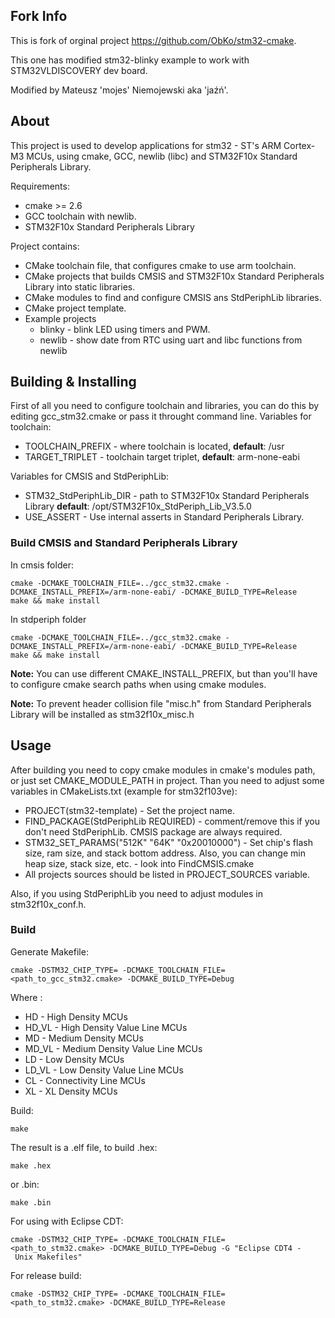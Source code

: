 == Fork Info ==
This is fork of orginal project https://github.com/ObKo/stm32-cmake.

This one has modified stm32-blinky example to work with STM32VLDISCOVERY dev board.

Modified by Mateusz 'mojes' Niemojewski aka 'jaźń'.

== About ==
This project is used to develop applications for stm32 - ST's ARM Cortex-M3 MCUs, using cmake, GCC, newlib (libc) and STM32F10x Standard Peripherals Library.

Requirements:
* cmake >= 2.6
* GCC toolchain with newlib.
* STM32F10x Standard Peripherals Library
Project contains:
* CMake toolchain file, that configures cmake to use arm toolchain.
* CMake projects that builds CMSIS and STM32F10x Standard Peripherals Library into static libraries.
* CMake modules to find and configure CMSIS ans StdPeriphLib libraries.
* CMake project template.
* Example projects
** blinky - blink LED using timers and PWM.
** newlib - show date from RTC using uart and libc functions from newlib

== Building & Installing ==
First of all you need to configure toolchain and libraries, you can do this by editing gcc_stm32.cmake or pass it throught command line.
Variables for toolchain:
* TOOLCHAIN_PREFIX - where toolchain is located, '''default''': /usr
* TARGET_TRIPLET - toolchain target triplet, '''default''': arm-none-eabi
Variables for CMSIS and StdPeriphLib:
* STM32_StdPeriphLib_DIR - path to STM32F10x Standard Peripherals Library '''default''': /opt/STM32F10x_StdPeriph_Lib_V3.5.0
* USE_ASSERT - Use internal asserts in Standard Peripherals Library.

=== Build CMSIS and Standard Peripherals Library ===
In cmsis folder:
 cmake -DCMAKE_TOOLCHAIN_FILE=../gcc_stm32.cmake -DCMAKE_INSTALL_PREFIX=<path_to_toolchain>/arm-none-eabi/ -DCMAKE_BUILD_TYPE=Release
 make && make install
In stdperiph folder
 cmake -DCMAKE_TOOLCHAIN_FILE=../gcc_stm32.cmake -DCMAKE_INSTALL_PREFIX=<path_to_toolchain>/arm-none-eabi/ -DCMAKE_BUILD_TYPE=Release
 make && make install
'''Note:''' You can use different CMAKE_INSTALL_PREFIX, but than you'll have to configure cmake search paths when using cmake modules.

'''Note:''' To prevent header collision file "misc.h" from Standard Peripherals Library will be installed as stm32f10x_misc.h

== Usage ==
After building you need to copy cmake modules in cmake's modules path, or just set CMAKE_MODULE_PATH in project. 
Than you need to adjust some variables in CMakeLists.txt (example for stm32f103ve):
* PROJECT(stm32-template) - Set the project name.
* FIND_PACKAGE(StdPeriphLib REQUIRED) - comment/remove this if you don't need StdPeriphLib. CMSIS package are always required.
* STM32_SET_PARAMS("512K" "64K" "0x20010000") - Set chip's flash size, ram size, and stack bottom address. Also, you can change min heap size, stack size, etc. - look into FindCMSIS.cmake
* All projects sources should be listed in PROJECT_SOURCES variable.
Also, if you using StdPeriphLib you need to adjust modules in stm32f10x_conf.h.

=== Build ===
Generate Makefile:
 cmake -DSTM32_CHIP_TYPE=<chip type> -DCMAKE_TOOLCHAIN_FILE=<path_to_gcc_stm32.cmake> -DCMAKE_BUILD_TYPE=Debug <path_to_source_dir>
Where <chip type>:
* HD - High Density MCUs
* HD_VL - High Density Value Line MCUs
* MD - Medium Density MCUs
* MD_VL - Medium Density Value Line MCUs
* LD - Low Density MCUs
* LD_VL - Low Density Value Line MCUs
* CL - Connectivity Line MCUs
* XL - XL Density MCUs
Build:
 make
The result is a .elf file, to build .hex:
 make <project name>.hex
or .bin:
 make <project name>.bin
For using with Eclipse CDT:
 cmake -DSTM32_CHIP_TYPE=<chip type> -DCMAKE_TOOLCHAIN_FILE=<path_to_stm32.cmake> -DCMAKE_BUILD_TYPE=Debug -G "Eclipse CDT4 - Unix Makefiles" <path_to_source_dir>
For release build:
 cmake -DSTM32_CHIP_TYPE=<chip type> -DCMAKE_TOOLCHAIN_FILE=<path_to_stm32.cmake> -DCMAKE_BUILD_TYPE=Release <path_to_source_dir>
